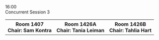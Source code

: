 
<div className="ProgramLineItem">
    <div className="cpTime">
        16:00
    </div>
    <div className="cpItems">
        <div className="cpSingleEntry titleEntry">
            <div className="cpBigTitleText">
            Concurrent Session 3
            </div>
        </div>
    </div>
</div>
<div className="ProgramLineItem">
    <table className='cpTable'>
        <tr>
            <th>
                Room 1407
                <div style={{fontWeight: 'normal'}}>Chair: Sam Kontra</div>
            </th>
            <th>
                Room 1426A
                <div style={{fontWeight: 'normal'}}>Chair: Tania Leiman</div>
            </th>
            <th>
                Room 1426B
                <div style={{fontWeight: 'normal'}}>Chair: Tahlia Hart</div>
            </th>
        </tr>
        <DisplaySessionsWithIDs csKey={3} sessionIDList={[1, 2]} />
    </table>
</div>